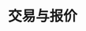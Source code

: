 ---
title: '交易与报价'
openapi: '/api-reference/market-data/bonds/zh/openapi.yaml GET /market-data/v1/bonds/trades-quotes'
---
